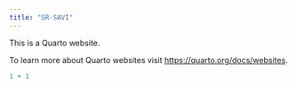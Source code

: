 ```yaml
---
title: "SR-SAVI"
---
```


This is a Quarto website.

To learn more about Quarto websites visit <https://quarto.org/docs/websites>.

```r
1 + 1
```

